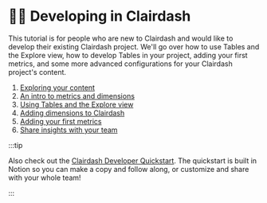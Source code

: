 # 👩‍💻 Developing in Clairdash

This tutorial is for people who are new to Clairdash and would like to develop their existing Clairdash project. We'll go over how to use Tables and the Explore view, how to develop Tables in your project, adding your first metrics, and some more advanced configurations for your Clairdash project's content.

1. [Exploring your content](/get-started/develop-in-clairdash/exploring-your-content)
2. [An intro to metrics and dimensions](/get-started/develop-in-clairdash/intro-metrics-dimensions)
3. [Using Tables and the Explore view](/get-started/develop-in-clairdash/using-explores)
4. [Adding dimensions to Clairdash](/get-started/develop-in-clairdash/how-to-create-dimensions)
5. [Adding your first metrics](/get-started/develop-in-clairdash/how-to-create-metrics)
6. [Share insights with your team](/get-started/develop-in-clairdash/sharing-insights)

:::tip

Also check out the [Clairdash Developer Quickstart](https://clairdash.notion.site/Clairdash-developer-quickstart-3192f80173ef4f0bbbe0f0f88b726a76). The quickstart is built in Notion so you can make a copy and follow along, or customize and share with your whole team!

:::
